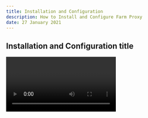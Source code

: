 ```yaml
---
title: Installation and Configuration
description: How to Install and Configure Farm Proxy
date: 27 January 2021
---
```


## Installation and Configuration title
<Video title="Carbon homepage video" vimeoId="322021187" />

Large scale miners face many challenges. A hashrate aggregation proxy is a key tool that miners can use to optimize their farms. Introducing Braiins Farm Proxy.

Proin congue, lectus vel eleifend pulvinar, lorem purus ornare nunc, ut vulputate ex tortor et velit. Aenean non tellus nisi. Aenean vestibulum vitae enim a placerat. Sed nec aliquam elit. Vivamus pretium nisl at sapien semper ullamcorper. Donec id dui vitae dui ornare ornare. Vivamus tincidunt hendrerit odio, vel euismod nisl.

<InlineNotification kind="warning">

**Important:** When installing Braiins Farm Proxy you need to Lorem ipsum dolor sit amet, consectetuer adipiscing elit. Itaque earum rerum hic tenetur a sapiente delectus, ut aut reiciendis voluptatibus maiores alias

</InlineNotification>

<InlineNotification>

**Good to know:** You can connect up to 100 000 ipsum dolor sit amet, consectetuer adipiscing elit. Itaque earum rerum hic tenetur.

</InlineNotification>

## How to install Braiins Farm Proxy
To install Braiins Farm proxy follow these steps: 

1. Download [latest version](https://braiins.com) of Farm Proxy

#### Download Braiins Farm Proxy Repository
 ```sh
  sudo apt update
  sudo apt install git
  git clone https://github.com/braiins/farm-proxy.git
  ```

2. Lorem ipsum dolor **sit amet**, consectetuer adipiscing elit. Itaque earum rerum hic tenetur a sapiente delectus


3. Praesent in mauris eu tortor porttitor accumsan

#### Verify Prerequisites Installed
  ```sh
  docker version
  docker-compose --version
  git --version
  ```

# Configuration
<PageDescription>
Braiins Farm Proxy configuration can be split into two main categories - routing configuration and configuration of the accompanying programs (which are BOS Scanner, Prometheus and Grafana).
</PageDescription>

## Basic Configuration
<PageDescription>
Proin congue, lectus vel eleifend pulvinar, lorem purus ornare nunc, ut vulputate ex tortor et velit. Aenean non tellus nisi. Aenean vestibulum vitae enim a placerat. Sed nec aliquam elit. Vivamus pretium nisl at sapien semper ullamcorper. Donec id dui vitae dui ornare ornare. Vivamus tincidunt hendrerit odio, vel euismod nisl.
</PageDescription>

  ```toml
  # Basic sample configuration
  [[server]]
  name = "s1"
  port = 3336

  [[target]]
  name = "SP-EU"
  url = "stratum+tcp://eu.stratum.slushpool.com"
  user_identity = "basicFarm.proxy"
  aggregation = 100

  [[target]]
  name = "SP-GL"
  url = "stratum+tcp://stratum.slushpool.com"
  user_identity = "basicFarm.proxy"
  aggregation = 100

  [[target]]
  name = "SP-RU"
  url = "stratum+tcp://ru-west.stratum.slushpool.com"
  user_identity = "basicFarm.proxy"
  aggregation = 100

  [[routing]]
  from = ["s1"]
  [[routing.goal]]
  name = "Goal 1"
  # Primary
  [[routing.goal.level]]
  targets = ["SP-EU"]
  # Back-up 1
  [[routing.goal.level]]
  targets = ["SP-GL"]
  # Back-up 2
  [[routing.goal.level]]
  targets = ["SP-RU"]
  ```

## Resources

<Row>
<Column colMd={4} colLg={4} noGutterSm>
  <ResourceCard
    subTitle="Farm Proxy Download"
    actionIcon="download"
    aspectRatio="2:1"
    href="#">
  </ResourceCard>
  </Column>
  <Column colMd={4} colLg={4} noGutterSm>
  <ResourceCard
    subTitle="Grafana Help Center"
    actionIcon="arrowRight"
    aspectRatio="2:1"
    href="https://t.me/BraiinsOS">
  </ResourceCard>
  </Column>
  <Column colMd={4} colLg={4} noGutterSm>
  <ResourceCard
    subTitle="Internal resources (Braiins only)"
    actionIcon="launch"
    aspectRatio="2:1"
    href="https://drive.google.com/">

![Drive icon](../../images/drive-icon.png)

  </ResourceCard>
</Column>
</Row>
